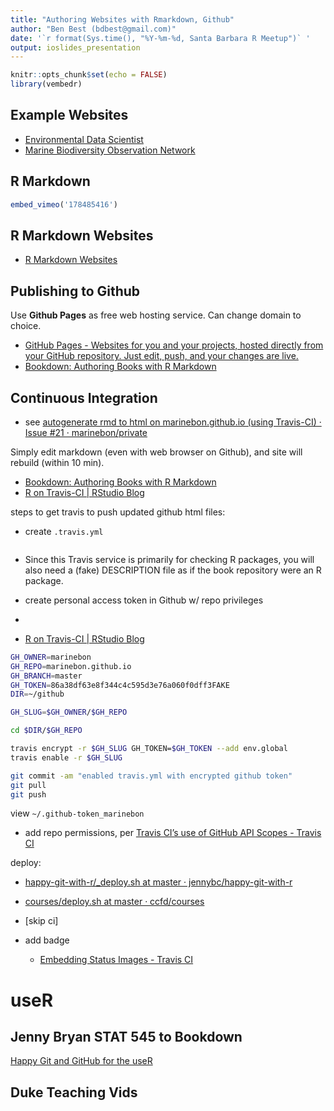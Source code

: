 ```yaml
---
title: "Authoring Websites with Rmarkdown, Github"
author: "Ben Best (bdbest@gmail.com)"
date: '`r format(Sys.time(), "%Y-%m-%d, Santa Barbara R Meetup")` '
output: ioslides_presentation
---
```


```r
knitr::opts_chunk$set(echo = FALSE)
library(vembedr)
```

## Example Websites

* [Environmental Data Scientist](http://benbestphd.com/)
* [Marine Biodiversity Observation Network](https://marinebon.github.io/)

## R Markdown

```r
embed_vimeo('178485416')
```

## R Markdown Websites

* [R Markdown Websites](http://rmarkdown.rstudio.com/rmarkdown_websites.html)

## Publishing to Github

Use **Github Pages** as free web hosting service. Can change domain to choice.

* [GitHub Pages - Websites for you and your projects, hosted directly from your GitHub repository. Just edit, push, and your changes are live.](https://pages.github.com/)
* [Bookdown: Authoring Books with R Markdown](https://bookdown.org/yihui/bookdown/github.html)

## Continuous Integration

- see [autogenerate rmd to html on marinebon.github.io (using Travis-CI) · Issue #21 · marinebon/private](https://github.com/marinebon/private/issues/21)

Simply edit markdown (even with web browser on Github), and site will rebuild (within 10 min).

* [Bookdown: Authoring Books with R Markdown](https://bookdown.org/yihui/bookdown/github.html)
* [R on Travis-CI | RStudio Blog](https://blog.rstudio.org/2016/03/09/r-on-travis-ci/)

steps to get travis to push updated github html files:

- create `.travis.yml`

```yaml

```

- Since this Travis service is primarily for checking R packages, you will also need a (fake) DESCRIPTION file as if the book repository were an R package.

- create personal access token in Github w/ repo privileges
- 

- [R on Travis-CI | RStudio Blog](https://blog.rstudio.org/2016/03/09/r-on-travis-ci/)

```bash
GH_OWNER=marinebon
GH_REPO=marinebon.github.io
GH_BRANCH=master
GH_TOKEN=86a38df63e8f344c4c595d3e76a060f0dff3FAKE
DIR=~/github

GH_SLUG=$GH_OWNER/$GH_REPO

cd $DIR/$GH_REPO

travis encrypt -r $GH_SLUG GH_TOKEN=$GH_TOKEN --add env.global
travis enable -r $GH_SLUG

git commit -am "enabled travis.yml with encrypted github token"
git pull
git push
```

view `~/.github-token_marinebon`

- add repo permissions, per [Travis CI's use of GitHub API Scopes - Travis CI](https://docs.travis-ci.com/user/github-oauth-scopes/)

deploy:

- [happy-git-with-r/_deploy.sh at master · jennybc/happy-git-with-r](https://github.com/jennybc/happy-git-with-r/blob/master/_deploy.sh)
- [courses/deploy.sh at master · ccfd/courses](https://github.com/ccfd/courses/blob/master/tools/deploy.sh)


- [skip ci]
- add badge
  - [Embedding Status Images - Travis CI](https://docs.travis-ci.com/user/status-images/)



# useR

## Jenny Bryan STAT 545 to Bookdown

[Happy Git and GitHub for the useR](http://happygitwithr.com/)

## Duke Teaching Vids

